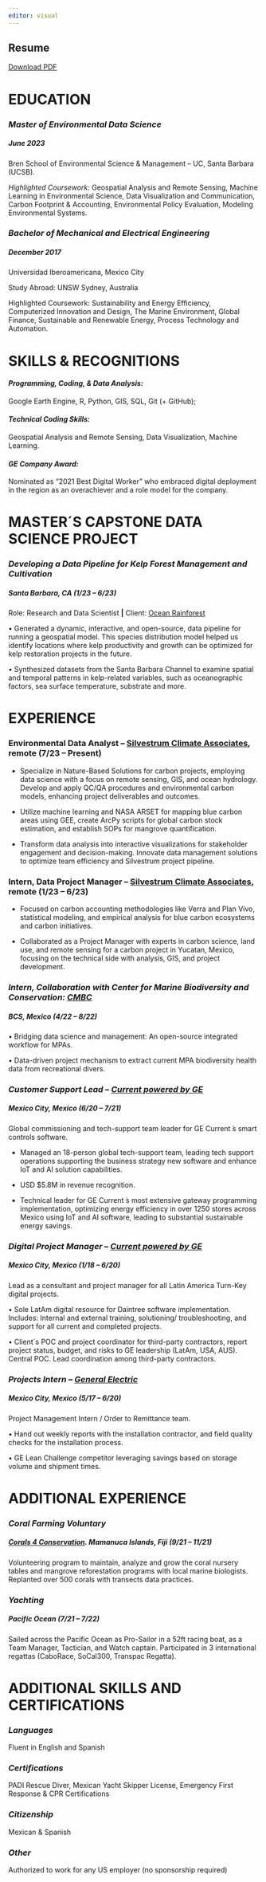 ```yaml
---
editor: visual
---
```


## Resume

[Download PDF](images/patron-javier-resume.pdf)

# EDUCATION

### *Master of Environmental Data Science*

##### June 2023

Bren School of Environmental Science & Management -- UC, Santa Barbara (UCSB).

*Highlighted Coursework:* Geospatial Analysis and Remote Sensing, Machine Learning in Environmental Science, Data Visualization and Communication, Carbon Footprint & Accounting, Environmental Policy Evaluation, Modeling Environmental Systems.

### *Bachelor of Mechanical and Electrical Engineering*

##### December 2017

Universidad Iberoamericana, Mexico City

Study Abroad: UNSW Sydney, Australia

Highlighted Coursework: Sustainability and Energy Efficiency, Computerized Innovation and Design, The Marine Environment, Global Finance, Sustainable and Renewable Energy, Process Technology and Automation.

# SKILLS & RECOGNITIONS

#### *Programming, Coding, & Data Analysis:*

Google Earth Engine, R, Python, GIS, SQL, Git (+ GitHub);

#### *Technical Coding Skills:*

Geospatial Analysis and Remote Sensing, Data Visualization, Machine Learning.

#### *GE Company Award:*

Nominated as "2021 Best Digital Worker" who embraced digital deployment in the region as an overachiever and a role model for the company.

# MASTER´S CAPSTONE DATA SCIENCE PROJECT

### *Developing a Data Pipeline for Kelp Forest Management and Cultivation*

##### Santa Barbara, CA (1/23 -- 6/23)

Role: Research and Data Scientist **\|** Client: [Ocean Rainforest](https://www.oceanrainforest.com/)

• Generated a dynamic, interactive, and open-source, data pipeline for running a geospatial model. This species distribution model helped us identify locations where kelp productivity and growth can be optimized for kelp restoration projects in the future.

• Synthesized datasets from the Santa Barbara Channel to examine spatial and temporal patterns in kelp-related variables, such as oceanographic factors, sea surface temperature, substrate and more.

# EXPERIENCE

### **Environmental Data Analyst -- [Silvestrum Climate Associates](https://www.silvestrum.com/),** remote (7/23 -- Present)

-   Specialize in Nature-Based Solutions for carbon projects, employing data science with a focus on remote sensing, GIS, and ocean hydrology. Develop and apply QC/QA procedures and environmental carbon models, enhancing project deliverables and outcomes.

-   Utilize machine learning and NASA ARSET for mapping blue carbon areas using GEE, create ArcPy scripts for global carbon stock estimation, and establish SOPs for mangrove quantification.

-   Transform data analysis into interactive visualizations for stakeholder engagement and decision-making. Innovate data management solutions to optimize team efficiency and Silvestrum project pipeline.

### **Intern, Data Project Manager -- [Silvestrum Climate Associates](https://www.silvestrum.com/),** remote (1/23 -- 6/23)

-   Focused on carbon accounting methodologies like Verra and Plan Vivo, statistical modeling, and empirical analysis for blue carbon ecosystems and carbon initiatives.

-   Collaborated as a Project Manager with experts in carbon science, land use, and remote sensing for a carbon project in Yucatan, Mexico, focusing on the technical side with analysis, GIS, and project development.

### *Intern, Collaboration with Center for Marine Biodiversity and Conservation: [CMBC](https://cmbc.ucsd.edu/)*

##### BCS, Mexico (4/22 -- 8/22)

• Bridging data science and management: An open-source integrated workflow for MPAs.

• Data-driven project mechanism to extract current MPA biodiversity health data from recreational divers.

### *Customer Support Lead -- [Current powered by GE](https://www.gecurrent.com/)*

##### *Mexico City, Mexico (6/20 -- 7/21)*

Global commissioning and tech-support team leader for GE Current ́s smart controls software.

-   Managed an 18-person global tech-support team, leading tech support operations supporting the business strategy new software and enhance IoT and AI solution capabilities.

-   USD \$5.8M in revenue recognition.

-   Technical leader for GE Current ́s most extensive gateway programming implementation, optimizing energy efficiency in over 1250 stores across Mexico using IoT and AI software, leading to substantial sustainable energy savings.

### *Digital Project Manager -- [Current powered by GE](https://www.led.com/)*

##### *Mexico City, Mexico (1/18 -- 6/20)*

Lead as a consultant and project manager for all Latin America Turn-Key digital projects.

• Sole LatAm digital resource for Daintree software implementation. Includes: Internal and external training, solutioning/ troubleshooting, and support for all current and completed projects.

• Client´s POC and project coordinator for third-party contractors, report project status, budget, and risks to GE leadership (LatAm, USA, AUS). Central POC. Lead coordination among third-party contractors.

### *Projects Intern -- [General Electric](https://www.ge.com/)*

##### *Mexico City, Mexico (5/17 -- 6/20)*

Project Management Intern / Order to Remittance team.

• Hand out weekly reports with the installation contractor, and field quality checks for the installation process.

• GE Lean Challenge competitor leveraging savings based on storage volume and shipment times.

# ADDITIONAL EXPERIENCE

### *Coral Farming Voluntary*

##### [Corals 4 Conservation](https://corals4conservation.org/). Mamanuca Islands, Fiji (9/21 -- 11/21)

Volunteering program to maintain, analyze and grow the coral nursery tables and mangrove reforestation programs with local marine biologists. Replanted over 500 corals with transects data practices.

### *Yachting*

##### Pacific Ocean (7/21 -- 7/22)

Sailed across the Pacific Ocean as Pro-Sailor in a 52ft racing boat, as a Team Manager, Tactician, and Watch captain. Participated in 3 international regattas (CaboRace, SoCal300, Transpac Regatta).

# ADDITIONAL SKILLS AND CERTIFICATIONS

### *Languages*

Fluent in English and Spanish

### *Certifications*

PADI Rescue Diver, Mexican Yacht Skipper License, Emergency First Response & CPR Certifications

### *Citizenship*

Mexican & Spanish

### *Other*

Authorized to work for any US employer (no sponsorship required)
